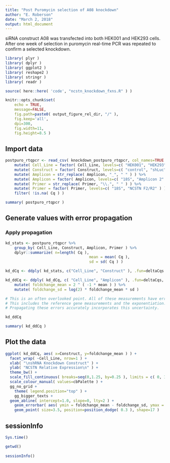 ```yaml
---
title: "Post Puromycin selection of A08 knockdown"
author: "E. Roberson"
date: "March 2, 2018"
output: html_document
---
```


siRNA construct A08 was transfected into both HEK001 and HEK293 cells. After one week of selection in puromycin real-time PCR was repeated to confirm a selected knockdown.

```r
library( plyr )
library( dplyr )
library( ggplot2 )
library( reshape2 )
library( stringr )
library( readr )
```

```r
source( here::here( 'code', "ncstn_knockdown_fxns.R" ) )
```

```r
knitr::opts_chunk$set(
	echo = TRUE,
	message=FALSE,
	fig.path=paste0( output_figure_rel_dir, "/" ),
	fig.keep='all',
	dpi=300,
	fig.width=11,
	fig.height=8.5 )
```

## Import data
```r
postpuro_rtqpcr <- read_csv( knockdown_postpuro_rtqpcr, col_names=TRUE ) %>%
	mutate( Cell_Line = factor( Cell_Line, levels=c( "HEK001", "HEK293" ) ) ) %>%
	mutate( Construct = factor( Construct, levels=c( "control", "shLuc", "A08" ) ) ) %>%
	mutate( Amplicon = str_replace( Amplicon, "_", " " ) ) %>%
	mutate( Amplicon = factor( Amplicon, levels=c( "18S", "Amplicon 2" ) ) ) %>%
	mutate( Primer = str_replace( Primer, "\\.", " " ) ) %>%
	mutate( Primer = factor( Primer, levels=c( "18S", "NCSTN F2/R2" ) ) ) %>%
	filter( !is.na( Cq ) )

summary( postpuro_rtqpcr )
```

## Generate values with error propagation

### Apply propagation
```r
kd_stats <- postpuro_rtqpcr %>%
	group_by( Cell_Line, Construct, Amplicon, Primer ) %>%
	dplyr::summarize( n=length( Cq ),
									 mean = mean( Cq ),
									 sd = sd( Cq ) )

kd_dCq <- ddply( kd_stats, c("Cell_Line", "Construct" ), .fun=deltaCqs )

kd_ddCq <- ddply( kd_dCq, c( "Cell_Line", "Amplicon" ), .fun=deltaCqs, refCol="Construct", reference="control" ) %>%
	mutate( foldchange_mean = 2 ^ ( -1 * mean ) ) %>%
	mutate( foldchange_sd = log(2) * foldchange_mean * sd )

# This is an often overlooked point. All of these measurements have error.
# This includes the reference gene measurements and the exponentiation.
# Propagating these errors accurately incorporates this uncertainty.

kd_ddCq

summary( kd_ddCq )
```

## Plot the data
```r
ggplot( kd_ddCq, aes( x=Construct, y=foldchange_mean ) ) +
  facet_wrap( ~Cell_Line, nrow=1 ) +
  xlab( "\nshRNA Knockdown Construct" ) +
  ylab( "NCSTN Relative Expression\n" ) +
  theme_bw() +
  scale_fill_continuous( breaks=seq(0,1.25, by=0.25 ), limits = c( 0, 1.35) ) +
  scale_colour_manual( values=cbPalette ) +
  gg_no_grid +
	theme( legend.position="top" ) +
	gg_bigger_texts +
  geom_abline( intercept=1.0, slope=0, lty=2 ) +
	geom_errorbar( aes( ymin = foldchange_mean - foldchange_sd, ymax = foldchange_mean + foldchange_sd ), width=0.2, position = position_dodge( 0.3 ), lwd=1.02 ) +
	geom_point( size=3.5, position=position_dodge( 0.3 ), shape=17 ) 
```

## sessionInfo
```r
Sys.time()

getwd()
  
sessionInfo()
```

